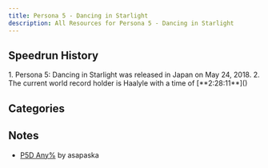 ```yaml
---
title: Persona 5 - Dancing in Starlight
description: All Resources for Persona 5 - Dancing in Starlight
---
```



<DocsHero 
    content="Persona 5: Dancing in Starlight are rhythm game spin-offs of the Persona series."
    srcUrl={cover}
    alt="Persona 5: Dancing in Starlight cover"
/>

<LinkCard title="Leaderboards" href="https://www.speedrun.com/p5d" description="See all the submitted runs on Speedrun.com"/>

## Speedrun History
 <Steps>
    1. Persona 5: Dancing in Starlight was released in Japan on May 24, 2018.
    2. The current world record holder is Haalyle with a time of [**2:28:11**]()
</Steps>

## Categories
<CardGrid>
    <Card title="Any%"></Card>
</CardGrid>

## Notes
- [P5D Any%](https://pastebin.com/ezbFVQZU) by asapaska
